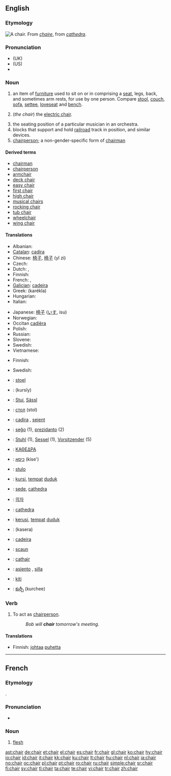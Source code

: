 {{wikipedia|dab=chair}}
==English==

{{rank|perfectly|fixed|leaves|852|chair|date|summer|simply}}

===Etymology===
{{wikipedia|chair|chair (furniture)}}
[[Image:Chair.png|thumb|right|A chair.]]
From {{MF.}} ''[[chaire]]'', from {{L.}} ''[[cathedra]]''.

===Pronunciation===
* (UK) {{IPA|/ʧɛə(r)/}}
* (US) {{IPA|/ʧɐɹ/}}
* {{audio|en-us-chair.ogg|Audio (US)}}

===Noun===
{{en-noun}}

# an item of [[furniture]] used to sit on or in comprising a [[seat]], legs, back, and sometimes arm rests, for use by one person.  Compare [[stool]], [[couch]], [[sofa]], [[settee]], [[loveseat]] and [[bench]].
# {{slang}} (''the chair'') the [[electric chair]].
# the seating position of a particular musician in an orchestra.
# blocks that support and hold [[railroad]] track in position, and similar devices.
# [[chairperson]]; a non-gender-specific form of [[chairman]]

====Derived terms====
* [[chairman]]
* [[chairperson]]
* [[armchair]]
* [[deck chair]]
* [[easy chair]]
* [[first chair]]
* [[high chair]]
* [[musical chairs]]
* [[rocking chair]]
* [[tub chair]]
* [[wheelchair]]
* [[wing chair]]

====Translations====
{{trans-top|furniture}}
* Albanian: {{t-|sq|karrige|f|xs=Albanian}}
* [[Catalan]]: [[cadira]] {{f}}
* Chinese: [[椅子]], [[椅子]] (yǐ zi)
* Czech: {{t+|cs|židle|f}}
* Dutch: {{t+|nl|stoel|m}}, {{t+|nl|zetel|m}}
* Finnish: {{t+|fi|tuoli}}
* French: {{t+|fr|chaise|f}}, {{t+|fr|fauteuil|m}}
* [[Galician]]: [[cadeira]] {{f}}
* Greek: {{t|el|καρέκλα|f|sc=Grek}} (karékla)
* Hungarian: {{t|hu|szék}}
* Italian: {{t+|it|sedia|f}}
{{trans-mid}}
* Japanese: [[椅子]] ([[いす]], isu)
* Norwegian: {{t+|no|stol|m}}
* Occitan [[cadièra]] {{f}}
* Polish: {{t+|pl|krzesło|n}}
* Russian: {{t+|ru|стул|m|tr=stul|sc=Cyrl}}
* Slovene: {{t+|sl|stol|m}}
* Swedish: {{t+|sv|stol|c}}
* Vietnamese: {{t+|vi|ghế|xs=Vietnamese}}
{{trans-bottom}}

{{trans-top|chairperson}}
* Finnish: {{t+|fi|puheenjohtaja}}
{{trans-mid}}
* Swedish: {{t-|sv|ordförande|c}}
{{trans-bottom}}

{{checktrans-top}}
* {{ttbc|Afrikaans}}: [[stoel]] {{m}}
* {{ttbc|Arabic}}: {{ARchar|[[كرسي]]}} (kursīy)
* {{ttbc|Bavarian}}: [[Stui]], [[Sässl]]
* {{ttbc|Bulgarian}}: [[стол]] (stol) {{m}}
* {{ttbc|Catalan}}: [[cadira]] {{f}}, [[seient]] {{m}}
* {{ttbc|Esperanto}}: [[seĝo]] (1), [[prezidanto]] (2)
* {{ttbc|German}}: [[Stuhl]] {{m}} (1), [[Sessel]] {{m}} (1), [[Vorsitzender]] (5)
* {{ttbc|Greek, Ancient}}: [[ΚΑΘΕΔΡΑ]] {{f}}
* {{ttbc|Hebrew}}: [[כיסא]] (kise') {{m}}
* {{ttbc|Ido}}: [[stulo]]
* {{ttbc|Indonesian}}: [[kursi]], [[tempat]] [[duduk]]
{{trans-mid}}
* {{ttbc|Interlingua}}: [[sede]], [[cathedra]]
* {{ttbc|Korean}}: [[의자]]
* {{ttbc|Latin}}: [[cathedra]] {{f}}
* {{ttbc|Malaysian}}: [[kerusi]], [[tempat]] [[duduk]]
* {{ttbc|Malayalam}}: (kasera)
* {{ttbc|Portuguese}}: [[cadeira]] {{f}}
* {{ttbc|Romanian}}: [[scaun]] {{n}}
* {{ttbc|Scottish Gaelic}}: [[cathair]] {{m}}
* {{ttbc|Spanish}}: [[asiento]] {{m}}, [[silla]] {{f}}
* {{ttbc|Swahili}}: [[kiti]]
* {{ttbc|Telugu}}: [[కుర్చీ]] (kurchee)
{{trans-bottom}}

===Verb===
{{en-verb}}

# To act as [[chairperson]].
#: ''Bob will '''chair''' tomorrow's meeting.''

====Translations====
{{trans-top|to act as chairperson}}
* Finnish: [[johtaa]] [[puhe|puhetta]]
{{trans-bottom}}

----

==French==
===Etymology===
{{L.|fr}} {{term|caro|carō|lang=la}}.

===Pronunciation===
* {{IPA|/ʃɛʁ/}}

===Noun===
{{fr-noun|f}}

# [[flesh]]

[[ast:chair]]
[[de:chair]]
[[et:chair]]
[[el:chair]]
[[es:chair]]
[[fr:chair]]
[[gl:chair]]
[[ko:chair]]
[[hy:chair]]
[[io:chair]]
[[id:chair]]
[[it:chair]]
[[kk:chair]]
[[ku:chair]]
[[lt:chair]]
[[hu:chair]]
[[nl:chair]]
[[ja:chair]]
[[no:chair]]
[[oc:chair]]
[[pl:chair]]
[[pt:chair]]
[[ro:chair]]
[[ru:chair]]
[[simple:chair]]
[[sr:chair]]
[[fi:chair]]
[[sv:chair]]
[[tl:chair]]
[[ta:chair]]
[[te:chair]]
[[vi:chair]]
[[tr:chair]]
[[zh:chair]]